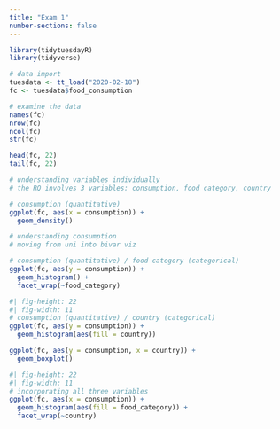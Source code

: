 ```yaml
---
title: "Exam 1"
number-sections: false
---
```

```r
library(tidytuesdayR)
library(tidyverse)
```

```r
# data import
tuesdata <- tt_load("2020-02-18")
fc <- tuesdata$food_consumption

# examine the data
names(fc)
nrow(fc)
ncol(fc)
str(fc)

head(fc, 22)
tail(fc, 22)
```

```r
# understanding variables individually
# the RQ involves 3 variables: consumption, food category, country

# consumption (quantitative)
ggplot(fc, aes(x = consumption)) + 
  geom_density()
```
```r
# understanding consumption
# moving from uni into bivar viz

# consumption (quantitative) / food category (categorical)
ggplot(fc, aes(y = consumption)) + 
  geom_histogram() + 
  facet_wrap(~food_category)
```


```r
#| fig-height: 22
#| fig-width: 11
# consumption (quantitative) / country (categorical)
ggplot(fc, aes(y = consumption)) + 
  geom_histogram(aes(fill = country))

ggplot(fc, aes(y = consumption, x = country)) + 
  geom_boxplot()
```
```r
#| fig-height: 22
#| fig-width: 11
# incorporating all three variables
ggplot(fc, aes(x = consumption)) + 
  geom_histogram(aes(fill = food_category)) + 
  facet_wrap(~country)
```
